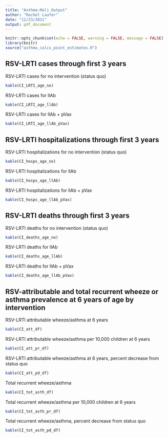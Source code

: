 ```yaml
---
title: "Asthma-Mali Output"
author: "Rachel Laufer"
date: "12/23/2021"
output: pdf_document
---
```


```r
knitr::opts_chunk$set(echo = FALSE, warning = FALSE, message = FALSE)
library(knitr)
source("asthma_calcs_point_estimates.R")
```

## RSV-LRTI cases through first 3 years

RSV-LRTI cases for no intervention (status quo)
```r
kable(CI_LRTI_age_no)
```

RSV-LRTI cases for llAb
```r
kable(CI_LRTI_age_llAb)
```

RSV-LRTI cases for llAb + pVax
```r
kable(CI_LRTI_age_llAb_pVax)
```

## RSV-LRTI hospitalizations through first 3 years

RSV-LRTI hospitalizations for no intervention (status quo)
```r
kable(CI_hosps_age_no)
```

RSV-LRTI hospitalizations for llAb
```r
kable(CI_hosps_age_llAb)
```

RSV-LRTI hospitalizations for llAb + pVax
```r
kable(CI_hosps_age_llAb_pVax)
```

## RSV-LRTI deaths through first 3 years

RSV-LRTI deaths for no intervention (status quo)
```r
kable(CI_deaths_age_no)
```

RSV-LRTI deaths for llAb
```r
kable(CI_deaths_age_llAb)
```

RSV-LRTI deaths for llAb + pVax
```r
kable(CI_deaths_age_llAb_pVax)
```

## RSV-attributable and total recurrent wheeze or asthma prevalence at 6 years of age by intervention

RSV-LRTI attributable wheeze/asthma at 6 years
```r
kable(CI_att_df)
```

RSV-LRTI attributable wheeze/asthma per 10,000 children at 6 years
```r
kable(CI_att_pr_df)
```

RSV-LRTI attributable wheeze/asthma at 6 years, percent decrease from status quo
```r
kable(CI_att_pd_df)
```

Total recurrent wheeze/asthma
```r
kable(CI_tot_asth_df)
```

Total recurrent wheeze/asthma per 10,000 children at 6 years
```r
kable(CI_tot_asth_pr_df)
```

Total recurrent wheeze/asthma, percent decrease from status quo
```r
kable(CI_tot_asth_pd_df)
```